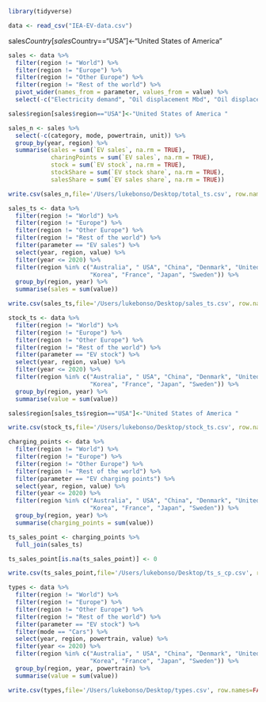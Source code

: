 ```r
library(tidyverse)
```

```r
data <- read_csv("IEA-EV-data.csv")
```
sales$Country[sales$Country=="USA"]<-"United States of America"
```r
sales <- data %>%
  filter(region != "World") %>%
  filter(region != "Europe") %>%
  filter(region != "Other Europe") %>%
  filter(region != "Rest of the world") %>%
  pivot_wider(names_from = parameter, values_from = value) %>%
  select(-c("Electricity demand", "Oil displacement Mbd", "Oil displacement Mlge"))

sales$region[sales$region=="USA"]<-"United States of America "

sales_n <- sales %>%
  select(-c(category, mode, powertrain, unit)) %>%
  group_by(year, region) %>%
  summarise(sales = sum(`EV sales`, na.rm = TRUE),
            charingPoints = sum(`EV sales`, na.rm = TRUE),
            stock = sum(`EV stock`, na.rm = TRUE),
            stockShare = sum(`EV stock share`, na.rm = TRUE),
            salesShare = sum(`EV sales share`, na.rm = TRUE))

write.csv(sales_n,file='/Users/lukebonso/Desktop/total_ts.csv', row.names=FALSE)

```

```r
sales_ts <- data %>%
  filter(region != "World") %>%
  filter(region != "Europe") %>%
  filter(region != "Other Europe") %>%
  filter(region != "Rest of the world") %>%
  filter(parameter == "EV sales") %>%
  select(year, region, value) %>%
  filter(year <= 2020) %>%
  filter(region %in% c("Australia", " USA", "China", "Denmark", "United Kingdom", "Germany",
                       "Korea", "France", "Japan", "Sweden")) %>%
  group_by(region, year) %>%
  summarise(sales = sum(value))

```

```r
write.csv(sales_ts,file='/Users/lukebonso/Desktop/sales_ts.csv', row.names=FALSE)
```

```r
stock_ts <- data %>%
  filter(region != "World") %>%
  filter(region != "Europe") %>%
  filter(region != "Other Europe") %>%
  filter(region != "Rest of the world") %>%
  filter(parameter == "EV stock") %>%
  select(year, region, value) %>%
  filter(year <= 2020) %>%
  filter(region %in% c("Australia", " USA", "China", "Denmark", "United Kingdom", "Germany",
                       "Korea", "France", "Japan", "Sweden")) %>%
  group_by(region, year) %>%
  summarise(value = sum(value))

sales$region[sales_ts$region=="USA"]<-"United States of America "
```

```r
write.csv(stock_ts,file='/Users/lukebonso/Desktop/stock_ts.csv', row.names=FALSE)
```

```r
charging_points <- data %>%
  filter(region != "World") %>%
  filter(region != "Europe") %>%
  filter(region != "Other Europe") %>%
  filter(region != "Rest of the world") %>%
  filter(parameter == "EV charging points") %>%
  select(year, region, value) %>%
  filter(year <= 2020) %>%
  filter(region %in% c("Australia", " USA", "China", "Denmark", "United Kingdom", "Germany",
                       "Korea", "France", "Japan", "Sweden")) %>%
  group_by(region, year) %>%
  summarise(charging_points = sum(value))
```

```r
ts_sales_point <- charging_points %>%
  full_join(sales_ts)

ts_sales_point[is.na(ts_sales_point)] <- 0

write.csv(ts_sales_point,file='/Users/lukebonso/Desktop/ts_s_cp.csv', row.names=FALSE)
```

```r
types <- data %>%
  filter(region != "World") %>%
  filter(region != "Europe") %>%
  filter(region != "Other Europe") %>%
  filter(region != "Rest of the world") %>%
  filter(parameter == "EV stock") %>%
  filter(mode == "Cars") %>%
  select(year, region, powertrain, value) %>%
  filter(year <= 2020) %>%
  filter(region %in% c("Australia", " USA", "China", "Denmark", "United Kingdom", "Germany",
                       "Korea", "France", "Japan", "Sweden")) %>%
  group_by(region, year, powertrain) %>%
  summarise(value = sum(value))
```

```r
write.csv(types,file='/Users/lukebonso/Desktop/types.csv', row.names=FALSE)
```

